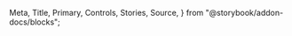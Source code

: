   Meta,
  Title,
  Primary,
  Controls,
  Stories,
  Source,
} from "@storybook/addon-docs/blocks";

<Meta title='How to use Slider' />

<Title />
適用 : 圖層清單、透明度、數值選擇；可以搭配其他元件如 Checkbox 來使用

<Primary />

# Controls

<Controls />

---

# Usage API

初始化 Slider 元件，帶入參數 `options` 物件，並設定內部屬性

```javascript
new Slider((options = {}));
```

    <style>
      {`
        .data-type{
          font-size:12px;
          margin-right:2px;
          background-color:var(--color-blue-50);
          padding:2px 4px;
          border-radius:4px;
          color:var(--color-blue-600);
        }

        .methods{
          font-family:"Google Sans Code", monospace;
          background-color:var(--color-gray-100);
          border:1px solid var(--color-gray-300);
          border-radius:4px;
          padding:2px 4px;
          color:var(--color-gray-500);
          font-weight:500;
        }

        .alert-msg{
          &::before{
            content:"📣";
            margin-right:4px;
          }
          background-color:var(--color-red-50);
          border-radius:4px;
          color:var(--color-red-400);
          padding:0.5rem 1rem;
        }

        .table-container{
          margin:1rem 0 2rem 0;
          border:1px solid rgba(38, 85, 115, 0.15);
          border-radius:6px;
          box-shadow:rgba(0, 0, 0, 0.1) 0px 1px 3px 0px;
        }

        .table-content{
          width:100%;
          & tr{
            border-bottom:1px solid var(--color-gray-100);
          }
          & td{
            padding:0.5rem ;
            &:first-child{
              border-right:1px solid var(--color-gray-100);
            }
          }

        }
      `}
    </style>

    >### parameters 參數設定
    <span className="sb-unstyled font-black"> options</span>
    <span className="sb-unstyled data-type">object</span>


    各屬性傳入型別可參考上方 Control 說明
    ```javascript
    const sliderOptions = {
      min:1,
      max:100,
      initValue:0,
      step:1,
      range:false,
      theme:'var(--color-primary-500)',
      thumbImg:null,
      classes:['slider'],
      handler:null,
      disabled:false
    }
    ```

    >### methods 方法

     <p className="sb-unstyled font-bold text-yellow-500">Quick reference</p>
     <div className="sb-unstyled table-container overflow-hidden">
      <table className="sb-unstyled table-content">
        <thead>
          <tr className="text-center">
            <td>methods</td><td>descriptions</td>
          </tr>
        </thead>
        <tbody>
          <tr><td className="font-bold">`.getElem()`</td><td>回傳該元件渲染的 DOM 節點元素</td></tr>
          <tr><td className="font-bold">`.getValue()`</td><td>回傳該元件的 slider 數值</td></tr>
          <tr><td className="font-bold">`.setValue(val)`</td><td>傳入要設定的 slider 數值，如果是 range-type 則傳入 `[ startVal, endVal ]`</td></tr>
          <tr><td className="font-bold">`.changeTheme(HEXstring)`</td><td>更改主題色</td></tr>
          <tr><td className="font-bold">`.setDisabled(boolean)`</td><td>更改顯示/操作與否</td></tr>

        </tbody>
      </table>
     </div>

      <span className="sb-unstyled methods">.getElem()</span>
      ``` javascript
        let sliderElem = Slider.getElem(); // return an DOM HTMLElement
      ```
      <span className="sb-unstyled methods">.getValue()</span>
      ``` javascript
        let value = Slider.getValue(); // 30
      ```
      <span className="sb-unstyled methods">.setValue(val)</span>
      ``` javascript
        Slider.setValue(45);
      console.log(Slider.getValue()); // 45
      ```
      <span className="sb-unstyled methods">.changeTheme(HEX)</span>
      ``` javascript
        Slider.changeTheme("#878787");
      ```
      <span className="sb-unstyled methods">.setDisabled(boolean)</span>
      ``` javascript
        Slider.setDisabled(true); //Slider will become disabled
      ```

    >### properties 內部屬性
    <p className="sb-unstyled alert-msg">Read-only 可以操作的屬性皆須使用methods來更改</p>

     <div className="sb-unstyled table-container overflow-hidden">
      <table className="sb-unstyled table-content">
        <thead>
          <tr className="text-center">
            <td>property</td><td>descriptions</td>
          </tr>
        </thead>
        <tbody>
          <tr><td className="font-bold">options</td><td>該 Slider 元件的 options 參數設定</td></tr>
          <tr><td className="font-bold">childrens</td><td>指向該 Slider 元件的兩個子元件 [ `Sliderbar`, `SliderThumb`] (禁止從外部更改子元件設定)</td></tr>
          <tr><td className="font-bold">thumb</td><td>指向 `SliderThumb` 子元件</td></tr>
          <tr><td className="font-bold">bar</td><td>指向 `SliderBar` 子元件</td></tr>
        </tbody>
      </table>
     </div>
